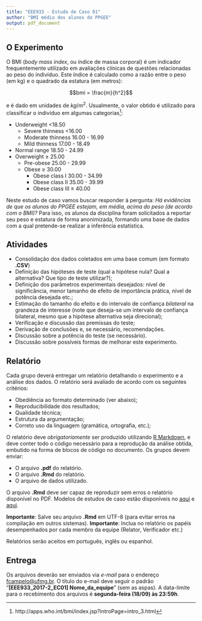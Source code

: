 ```yaml
---
title: "EEE933 - Estudo de Caso 01"
author: "BMI médio dos alunos do PPGEE"
output: pdf_document
---
```


## O Experimento
O BMI (_body mass index_, ou índice de massa corporal) é um indicador frequentemente utilizado em avaliações clínicas de questões relacionadas ao peso do índivíduo. Este índice é calculado como a razão entre o peso (em kg) e o quadrado da estatura (em metros):

$$bmi = \frac{m}{h^2}$$

e é dado em unidades de $kg/m^2$. Usualmente, o valor obtido é utilizado para classificar o indivíduo em algumas categorias^[http://apps.who.int/bmi/index.jsp?introPage=intro_3.html]:

- Underweight	<18.50
	- Severe thinness	<16.00
	- Moderate thinness 16.00 - 16.99
	- Mild thinness 17.00 - 18.49
- Normal range	18.50 - 24.99
- Overweight	$\geq$ 25.00
	- Pre-obese	25.00 - 29.99
	- Obese	$\geq$ 30.00
		- Obese class I	30.00 - 34.99
		- Obese class II	35.00 - 39.99
		- Obese class III	$\geq$ 40.00

Neste estudo de caso vamos buscar responder à pergunta: _Há evidências de que os alunos do PPGEE estejam, em média, acima do peso (de acordo com o BMI)?_ Para isso, os alunos da disciplina foram solicitados a reportar seu peso e estatura de forma anonimizada, formando uma base de dados com a qual pretende-se realizar a inferência estatística.

## Atividades

- Consolidação dos dados coletados em uma base comum (em formato **.CSV**)
- Definição das hipóteses de teste (qual a hipótese nula? Qual a alternativa? Que tipo de teste utilizar?);
- Definição dos parâmetros experimentais desejados: nível de significância, menor tamanho de efeito de importância prática, nível de potência desejada etc.;
- Estimação do tamanho do efeito e do intervalo de confiança _bilateral_ na grandeza de interesse (note que deseja-se um intervalo de confiança bilateral, mesmo que a hipótese alternativa seja direcional);
- Verificação e discussão das premissas do teste;
- Derivação de conclusões e, se necessário, recomendações.
- Discussão sobre a potência do teste (se necessário).
- Discussão sobre possíveis formas de melhorar este experimento.

## Relatório
Cada grupo deverá entregar um relatório detalhando o experimento e a análise dos dados. O relatório será avaliado de acordo com os seguintes critérios:

- Obediência ao formato determinado (ver abaixo);
- Reproducibilidade dos resultados;
- Qualidade técnica;
- Estrutura da argumentação;
- Correto uso da linguagem (gramática, ortografia, etc.);

O relatório deve *obrigatoriamente* ser produzido utilizando [R Markdown](http://rmarkdown.rstudio.com), e deve conter todo o código necessário para a reprodução da análise obtida, embutido na forma de blocos de código no documento. Os grupos devem enviar:

- O arquivo **.pdf** do relatório.
- O arquivo **.Rmd** do relatório.
- O arquivo de dados utilizado.

O arquivo **.Rmd** deve ser capaz de reproduzir sem erros o relatório disponível no PDF. Modelos de estudos de caso estão disponíveis no [aqui](https://github.com/fcampelo/Design-and-Analysis-of-Experiments/tree/master/Grading/Report%20template) e [aqui](https://github.com/fcampelo/Design-and-Analysis-of-Experiments/tree/master/Grading/Case%20Studies/Report%20Examples). 

**Importante**: Salve seu arquivo **.Rmd** em UTF-8 (para evitar erros na compilação em outros sistemas).
**Importante**: Inclua no relatório os papéis desempenhados por cada membro da equipe (Relator, Verificador etc.)

Relatórios serão aceitos em português, inglês ou espanhol.

## Entrega
Os arquivos deverão ser enviados via _e-mail_ para o endereço [fcampelo@ufmg.br](fcampelo@ufmg.br). O título do e-mail deve seguir o padrão "**[EEE933_2017-2_EC01] Nome_da_equipe**" (sem as aspas). A data-limite para o recebimento dos arquivos é **segunda-feira (18/09) às 23:59h**.
